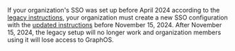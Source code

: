 <Caution>

If your organization's SSO was set up before April 2024 according to the [legacy instructions](#legacy-setup), your organization must create a new SSO configuration with the [updated instructions](#setup) before November 15, 2024. After November 15, 2024, the legacy setup will no longer work and organization members using it will lose access to GraphOS.

</Caution>

